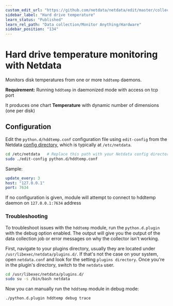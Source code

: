 ```yaml
---
custom_edit_url: "https://github.com/netdata/netdata/edit/master/collectors/python.d.plugin/hddtemp/README.md"
sidebar_label: "Hard drive temperature"
learn_status: "Published"
learn_rel_path: "Data collection/Monitor Anything/Hardware"
sidebar_position: "134"
---
```



# Hard drive temperature monitoring with Netdata

Monitors disk temperatures from one or more `hddtemp` daemons.

**Requirement:**
Running `hddtemp` in daemonized mode with access on tcp port

It produces one chart **Temperature** with dynamic number of dimensions (one per disk)

## Configuration

Edit the `python.d/hddtemp.conf` configuration file using `edit-config` from the Netdata [config
directory](/docs/nightly/getting-started/manage-and-configure-the-netdata-agent/configuration), which is typically at `/etc/netdata`.

```bash
cd /etc/netdata   # Replace this path with your Netdata config directory, if different
sudo ./edit-config python.d/hddtemp.conf
```

Sample:

```yaml
update_every: 3
host: "127.0.0.1"
port: 7634
```

If no configuration is given, module will attempt to connect to hddtemp daemon on `127.0.0.1:7634` address




### Troubleshooting

To troubleshoot issues with the `hddtemp` module, run the `python.d.plugin` with the debug option enabled. The 
output will give you the output of the data collection job or error messages on why the collector isn't working.

First, navigate to your plugins directory, usually they are located under `/usr/libexec/netdata/plugins.d/`. If that's 
not the case on your system, open `netdata.conf` and look for the setting `plugins directory`. Once you're in the 
plugin's directory, switch to the `netdata` user.

```bash
cd /usr/libexec/netdata/plugins.d/
sudo su -s /bin/bash netdata
```

Now you can manually run the `hddtemp` module in debug mode:

```bash
./python.d.plugin hddtemp debug trace
```

